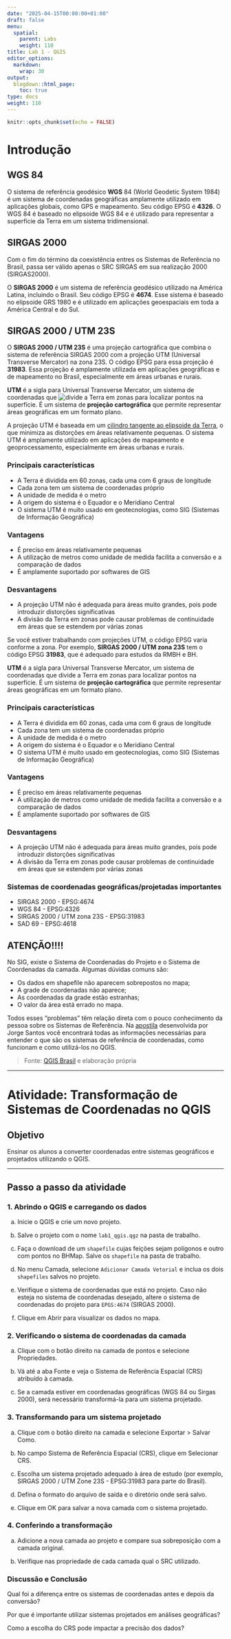```yaml
---
date: "2025-04-15T00:00:00+01:00"
draft: false
menu:
  spatial:
    parent: Labs
    weight: 110
title: Lab 1 - QGIS
editor_options: 
  markdown: 
    wrap: 30
output: 
  blogdown::html_page:
    toc: true
type: docs
weight: 110
---
```

```r
knitr::opts_chunk$set(echo = FALSE)
```

# Introdução

## WGS 84

O sistema de referência geodésico **WGS** 84 (World Geodetic System 1984) é um sistema de coordenadas geográficas amplamente utilizado em aplicações globais, como GPS e mapeamento. Seu código EPSG é **4326**. O WGS 84 é baseado no elipsoide WGS 84 e é utilizado para representar a superfície da Terra em um sistema tridimensional.

## SIRGAS 2000

Com o fim do término da coexistência entres os Sistemas de Referência no Brasil, passa ser válido apenas o SRC SIRGAS em sua realização 2000 (SIRGAS2000).

O **SIRGAS 2000** é um sistema de referência geodésico utilizado na América Latina, incluindo o Brasil. Seu código EPSG é **4674**. Esse sistema é baseado no elipsoide GRS 1980 e é utilizado em aplicações geoespaciais em toda a América Central e do Sul.

## SIRGAS 2000 / UTM 23S

O **SIRGAS 2000 / UTM 23S** é uma projeção cartográfica que combina o sistema de referência SIRGAS 2000 com a projeção UTM (Universal Transverse Mercator) na zona 23S. O código EPSG para essa projeção é **31983**. Essa projeção é amplamente utilizada em aplicações geográficas e de mapeamento no Brasil, especialmente em áreas urbanas e rurais.

**UTM** é a sigla para Universal Transverse Mercator, um sistema de coordenadas que ![divide a Terra em zonas](https://pt.wikipedia.org/wiki/Universal_Transversa_de_Mercator#/media/Ficheiro:Utm-zones.jpg-) para localizar pontos na superfície. É um sistema de **projeção cartográfica** que permite representar áreas geográficas em um formato plano. 

A projeção UTM é baseada em um [cilindro tangente ao elipsoide da Terra](https://adenilsongiovanini.com.br/blog/coordenadas-utm/), o que minimiza as distorções em áreas relativamente pequenas. O sistema UTM é amplamente utilizado em aplicações de mapeamento e geoprocessamento, especialmente em áreas urbanas e rurais.

### Principais características  
- A Terra é dividida em 60 zonas, cada uma com 6 graus de longitude
- Cada zona tem um sistema de coordenadas próprio
- A unidade de medida é o metro
- A origem do sistema é o Equador e o Meridiano Central
- O sistema UTM é muito usado em geotecnologias, como SIG (Sistemas de Informação Geográfica)

### Vantagens
- É preciso em áreas relativamente pequenas
- A utilização de metros como unidade de medida facilita a conversão e a comparação de dados
- É amplamente suportado por softwares de GIS

### Desvantagens
- A projeção UTM não é adequada para áreas muito grandes, pois pode introduzir distorções significativas
- A divisão da Terra em zonas pode causar problemas de continuidade em áreas que se estendem por várias zonas

Se você estiver trabalhando com projeções UTM, o código EPSG varia conforme a zona. Por exemplo, **SIRGAS 2000 / UTM zona 23S** tem o código EPSG **31983**, que é adequado para estudos da RMBH e BH.

**UTM** é a sigla para Universal Transverse Mercator, um sistema de coordenadas que divide a Terra em zonas para localizar pontos na superfície. É um sistema de **projeção cartográfica** que permite representar áreas geográficas em um formato plano. 


### Principais características  
- A Terra é dividida em 60 zonas, cada uma com 6 graus de longitude
- Cada zona tem um sistema de coordenadas próprio
- A unidade de medida é o metro
- A origem do sistema é o Equador e o Meridiano Central
- O sistema UTM é muito usado em geotecnologias, como SIG (Sistemas de Informação Geográfica)

### Vantagens
- É preciso em áreas relativamente pequenas
- A utilização de metros como unidade de medida facilita a conversão e a comparação de dados
- É amplamente suportado por softwares de GIS

### Desvantagens
- A projeção UTM não é adequada para áreas muito grandes, pois pode introduzir distorções significativas
- A divisão da Terra em zonas pode causar problemas de continuidade em áreas que se estendem por várias zonas


### Sistemas de coordenadas geográficas/projetadas importantes

- SIRGAS 2000 - EPSG:4674
- WGS 84 - EPSG:4326
- SIRGAS 2000 / UTM zona 23S - EPSG:31983
- SAD 69 - EPSG:4618

## ATENÇÃO!!!!

No SIG, existe o Sistema de Coordenadas do Projeto e o Sistema de Coordenadas da camada. Algumas dúvidas comuns são:

- Os dados em shapefile não aparecem sobrepostos no mapa;
- A grade de coordenadas não aparece;
- As coordenadas da grade estão estranhas;
- O valor da área está errado no mapa.

Todos esses “problemas” têm relação direta com o pouco conhecimento da pessoa sobre os Sistemas de Referência. Na [apostila](https://pt.slideshare.net/slideshow/20141011-qgis24-sistemadereferenciadecoordenadas/40168072#1) desenvolvida por Jorge Santos você encontrará todas as informações necessárias para entender o que são os sistemas de referência de coordenadas, como funcionam e como utilizá-los no QGIS.

> Fonte: [QGIS Brasil](https://qgisbrasil.org/2014/10/15/qgis24-sistemas-de-referencia-de-coordenadas-src/) e elaboração própria

---

# Atividade: Transformação de Sistemas de Coordenadas no QGIS

## Objetivo

Ensinar os alunos a converter coordenadas entre sistemas geográficos e projetados utilizando o QGIS.

---

## Passo a passo da atividade

### 1. Abrindo o QGIS e carregando os dados

a. Inicie o QGIS e crie um novo projeto.

b. Salve o projeto com o nome `lab1_qgis.qgz` na pasta de trabalho.

c. Faça o download de um `shapefile` cujas feições sejam polígonos e outro com pontos no BHMap. Salve os `shapefile` na pasta de trabalho.

d. No menu Camada, selecione `Adicionar Camada Vetorial` e inclua os dois `shapefiles` salvos no projeto.

e. Verifique o sistema de coordenadas que está no projeto. Caso não esteja no sistema de coordenadas desejado, altere o sistema de coordenadas do projeto para `EPGS:4674` (SIRGAS 2000).

f. Clique em Abrir para visualizar os dados no mapa.

### 2. Verificando o sistema de coordenadas da camada

a. Clique com o botão direito na camada de pontos e selecione Propriedades.

b. Vá até a aba Fonte e veja o Sistema de Referência Espacial (CRS) atribuído à camada.

c. Se a camada estiver em coordenadas geográficas (WGS 84 ou Sirgas 2000), será necessário transformá-la para um sistema projetado.


### 3. Transformando para um sistema projetado

a. Clique com o botão direito na camada e selecione Exportar > Salvar Como.

b. No campo Sistema de Referência Espacial (CRS), clique em Selecionar CRS.

c. Escolha um sistema projetado adequado à área de estudo (por exemplo, SIRGAS 2000 / UTM Zone 23S - EPSG:31983 para parte do Brasil).

d.  Defina o formato do arquivo de saída e o diretório onde será salvo.

e. Clique em OK para salvar a nova camada com o sistema projetado.

### 4. Conferindo a transformação

a. Adicione a nova camada ao projeto e compare sua sobreposição com a camada original.

b. Verifique nas propriedade de cada camada qual o SRC utilizado.

### Discussão e Conclusão

Qual foi a diferença entre os sistemas de coordenadas antes e depois da conversão?

Por que é importante utilizar sistemas projetados em análises geográficas?

Como a escolha do CRS pode impactar a precisão dos dados?




